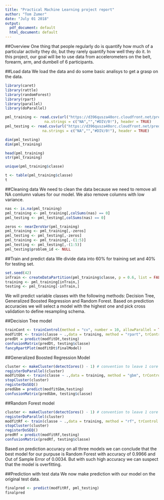 ```yaml
---
title: "Practical Machine Learning project report"
author: "Tom Zumer"
date: "July 01 2018"
output:
  pdf_document: default
  html_document: default
---
```


##Overview
One thing that people regularly do is quantify how much of a particular activity they do, but they rarely quantify how well they do it. In this project, our goal will be to use data from accelerometers on the belt, forearm, arm, and dumbell of 6 participants.

##Load data
We load the data and do some basic analisys to get a grasp on the data.

```r
library(caret)
library(rattle)
library(randomForest)
library(rpart)
library(parallel)
library(doParallel)

pml_training <- read.csv(url("https://d396qusza40orc.cloudfront.net/predmachlearn/pml-training.csv"), 
                  na.strings = c("NA","","#DIV/0!"), header = TRUE)
pml_testing <- read.csv(url("https://d396qusza40orc.cloudfront.net/predmachlearn/pml-testing.csv"), 
                 na.strings = c("NA","","#DIV/0!"), header = TRUE)
```

```r
dim(pml_testing)
dim(pml_training)
```

```r
head(pml_training)
str(pml_training)
```

```r
unique(pml_training$classe)

t <- table(pml_training$classe)
t
```

##Cleaning data
We need to clean the data because we need to remove all NA comlumn values for our model. We also remove columns 
with low variance.

```r
nas <- is.na(pml_training)
pml_training <- pml_training[,colSums(nas) == 0]
pml_testing <- pml_testing[,colSums(nas) == 0]

zeros <- nearZeroVar(pml_training)
pml_training <- pml_training[,-zeros]
pml_testing <- pml_testing[,-zeros]
pml_training <- pml_training[,-(1:5)]
pml_testing <- pml_testing[,-(1:5)]
pml_testing$problem_id <- NULL
```

##Train and predict data
We divide data into 60% for training set and 40% for testing set.

```r
set.seed(42)
inTrain <- createDataPartition(pml_training$classe, p = 0.6, list = FALSE)
training <- pml_training[inTrain,]
testing <- pml_training[-inTrain,]
```

We will predict variable classes with the following methods: Decision Tree, Generalized Boosted Regression and Random Forest. Based on prediction accuracies we will select a model with the highest one and pick cross 
validation to define resampling schema.

##Decision Tree model
```r
trainCont <- trainControl(method = "cv", number = 10, allowParallel = TRUE)
modfitDt <- train(classe ~ .,data = training, method = "rpart", trControl = trainCont)
predDt = predict(modfitDt,testing)
confusionMatrix(predDt, testing$classe)
fancyRpartPlot(modfitDt$finalModel)
```

##Generalized Boosted Regression Model
```r
cluster <- makeCluster(detectCores() - 1) # convention to leave 1 core for OS
registerDoParallel(cluster)
modfitGbm <- train(classe ~ .,data = training, method = "gbm", trControl = trainCont)
stopCluster(cluster)
registerDoSEQ()
predGbm = predict(modfitGbm,testing)
confusionMatrix(predGbm, testing$classe)
```

##Random Forest model
```r
cluster <- makeCluster(detectCores() - 1) # convention to leave 1 core for OS
registerDoParallel(cluster)
modfitRf <- train(classe ~ .,data = training, method = "rf", trControl = trainCont)
stopCluster(cluster)
registerDoSEQ()
predRf = predict(modfitRf,testing)
confusionMatrix(predRf, testing$classe)
```

Based on prediction accuracy on all three models we can conclude that the best model for our purpuse is
Random Forest with accuracy of 0.9966 and Out of Sample Error of 0.0034. But with such high accuracy we can 
suspect that the model is overfitting.

##Prediction with test data
We now make prediction with our model on the original test data.

```r
finalpred <- predict(modfitRf, pml_testing)
finalpred
```










































